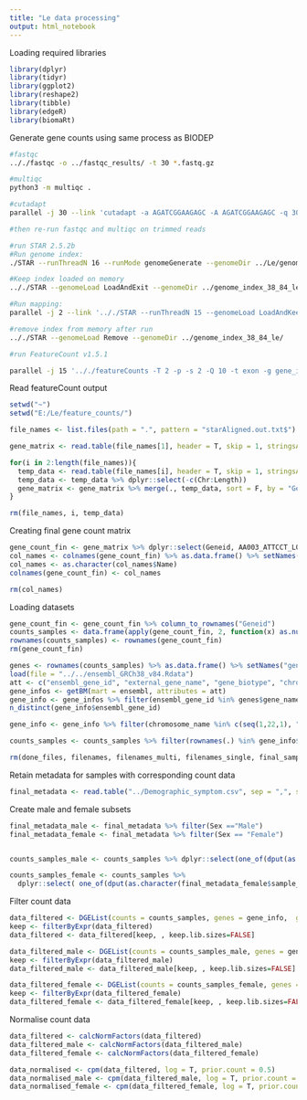 ```yaml
---
title: "Le data processing"
output: html_notebook
---
```


Loading required libraries


```r
library(dplyr)
library(tidyr)
library(ggplot2)
library(reshape2)
library(tibble)
library(edgeR)
library(biomaRt)
```

Generate gene counts using same process as BIODEP


```bash
#fastqc
.././fastqc -o ../fastqc_results/ -t 30 *.fastq.gz

#multiqc
python3 -m multiqc .

#cutadapt
parallel -j 30 --link 'cutadapt -a AGATCGGAAGAGC -A AGATCGGAAGAGC -q 30 -m 50 -o ../Le_trimmed/{1.}.trimmed.fastq.gz -p ../Le_trimmed/{2.}.trimmed.fastq.gz {1} {2}  > ../Le_trimmed/{1.}_cutadapt_out.txt' ::: *R1_001.fastq.gz ::: *R2_001.fastq.gz

#then re-run fastqc and multiqc on trimmed reads
```


```bash
#run STAR 2.5.2b
#Run genome index: 
./STAR --runThreadN 16 --runMode genomeGenerate --genomeDir ../Le/genome_index_38_84_le/ --genomeFastaFiles ../Homo_sapiens.GRCh38.dna.primary_assembly.fa --sjdbGTFfile ../Homo_sapiens.GRCh38.84.gtf --sjdbOverhang 146

#Keep index loaded on memory
.././STAR --genomeLoad LoadAndExit --genomeDir ../genome_index_38_84_le/

#Run mapping:
parallel -j 2 --link '.././STAR --runThreadN 15 --genomeLoad LoadAndKeep --genomeDir ../genome_index_38_84_le/ --readFilesIn <(gunzip -c {1}) <(gunzip -c {2}) --outFileNamePrefix ../star_results/{1.}.star --outSAMtype BAM Unsorted --quantMode GeneCounts' ::: *R1_001.fastq.trimmed.fastq.gz ::: *R2_001.fastq.trimmed.fastq.gz

#remove index from memory after run
.././STAR --genomeLoad Remove --genomeDir ../genome_index_38_84_le/

```

```bash
#run FeatureCount v1.5.1

parallel -j 15 '.././featureCounts -T 2 -p -s 2 -Q 10 -t exon -g gene_id -a ../Homo_sapiens.GRCh38.84.gtf -o ../feature_counts/{1.}.txt {1}' ::: *.starAligned.out.bam
```

Read featureCount output

```r
setwd("~")
setwd("E:/Le/feature_counts/")

file_names <- list.files(path = ".", pattern = "starAligned.out.txt$")

gene_matrix <- read.table(file_names[1], header = T, skip = 1, stringsAsFactors = F, sep = "\t")

for(i in 2:length(file_names)){
  temp_data <- read.table(file_names[i], header = T, skip = 1, stringsAsFactors = F, sep = "\t")
  temp_data <- temp_data %>% dplyr::select(-c(Chr:Length))
  gene_matrix <- gene_matrix %>% merge(., temp_data, sort = F, by = "Geneid")
}

rm(file_names, i, temp_data)
```

Creating final gene count matrix

```r
gene_count_fin <- gene_matrix %>% dplyr::select(Geneid, AA003_ATTCCT_L006_R1_001.fastq.trimmed.fastq.starAligned.out.bam:AN965_R1_001.fastq.trimmed.fastq.starAligned.out.bam)
col_names <- colnames(gene_count_fin) %>% as.data.frame() %>% setNames("V1") %>% separate(V1, into = c("Name", NA,NA), sep = "_")
col_names <- as.character(col_names$Name)
colnames(gene_count_fin) <- col_names

rm(col_names)
```

Loading datasets

```r
gene_count_fin <- gene_count_fin %>% column_to_rownames("Geneid")
counts_samples <- data.frame(apply(gene_count_fin, 2, function(x) as.numeric(as.character(x))))
rownames(counts_samples) <- rownames(gene_count_fin)
rm(gene_count_fin)
```

```r
genes <- rownames(counts_samples) %>% as.data.frame() %>% setNames("gene_name")
load(file = "../../ensembl_GRCh38_v84.Rdata")
att <- c("ensembl_gene_id", "external_gene_name", "gene_biotype", "chromosome_name")
gene_infos <- getBM(mart = ensembl, attributes = att)
gene_info <- gene_infos %>% filter(ensembl_gene_id %in% genes$gene_name)
n_distinct(gene_info$ensembl_gene_id)

gene_info <- gene_info %>% filter(chromosome_name %in% c(seq(1,22,1), "MT", "X", "Y"))

counts_samples <- counts_samples %>% filter(rownames(.) %in% gene_info$ensembl_gene_id) 

rm(done_files, filenames, filenames_multi, filenames_single, final_samp_list, gene_infos, gene_matrix, genes, names_done, names_to_be_done, to_do_files, att, after, before, cor_dups, cor_salmon)
```

Retain metadata for samples with corresponding count data

```r
final_metadata <- read.table("../Demographic_symptom.csv", sep = ",", stringsAsFactors = F, header = T) %>% filter(sample_id_match %in% colnames(counts_samples)) %>% mutate(Disorder = if_else(Diag == "HC", "CNT", "MDD"))
```

Create male and female subsets

```r
final_metadata_male <- final_metadata %>% filter(Sex =="Male")
final_metadata_female <- final_metadata %>% filter(Sex == "Female")


counts_samples_male <- counts_samples %>% dplyr::select(one_of(dput(as.character(final_metadata_male$sample_id_match))))

counts_samples_female <- counts_samples %>% 
  dplyr::select( one_of(dput(as.character(final_metadata_female$sample_id_match))))
```

Filter count data

```r
data_filtered <- DGEList(counts = counts_samples, genes = gene_info,  group = final_metadata$Disorder)
keep <- filterByExpr(data_filtered)
data_filtered <- data_filtered[keep, , keep.lib.sizes=FALSE]

data_filtered_male <- DGEList(counts = counts_samples_male, genes = gene_info,  group = final_metadata_male$Disorder)
keep <- filterByExpr(data_filtered_male)
data_filtered_male <- data_filtered_male[keep, , keep.lib.sizes=FALSE]

data_filtered_female <- DGEList(counts = counts_samples_female, genes = gene_info,  group = final_metadata_female$Disorder)
keep <- filterByExpr(data_filtered_female)
data_filtered_female <- data_filtered_female[keep, , keep.lib.sizes=FALSE]
```

Normalise count data

```r
data_filtered <- calcNormFactors(data_filtered)
data_filtered_male <- calcNormFactors(data_filtered_male)
data_filtered_female <- calcNormFactors(data_filtered_female)

data_normalised <- cpm(data_filtered, log = T, prior.count = 0.5)
data_normalised_male <- cpm(data_filtered_male, log = T, prior.count = 0.5)
data_normalised_female <- cpm(data_filtered_female, log = T, prior.count = 0.5)
```

